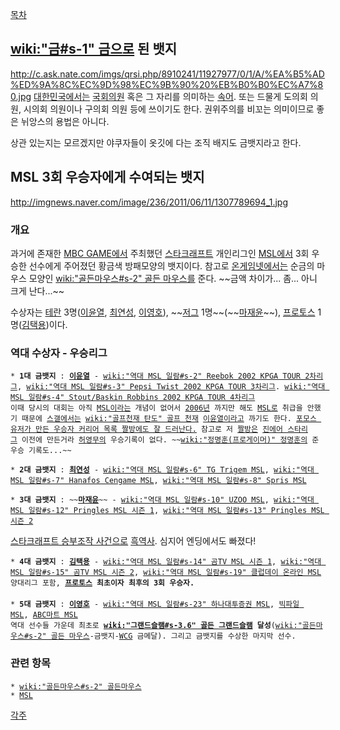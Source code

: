 [[목차]]

== [[wiki:"금#s-1" 금]]으로 된 뱃지 ==
http://c.ask.nate.com/imgs/qrsi.php/8910241/11927977/0/1/A/%EA%B5%AD%ED%9A%8C%EC%9D%98%EC%9B%90%20%EB%B0%B0%EC%A7%80.jpg
[[대한민국]]에서는 [[국회의원]] 혹은 그 자리를 의미하는 [[속어]]. 또는 드물게 도의회 의원, 시의회 의원이나 구의회 의원 등에 쓰이기도 한다. 권위주의를 비꼬는 의미이므로 좋은 뉘앙스의 용법은 아니다.

상관 있는지는 모르겠지만 야쿠자들이 옷깃에 다는 조직 배지도 금뱃지라고 한다.

== MSL 3회 우승자에게 수여되는 뱃지 ==
http://imgnews.naver.com/image/236/2011/06/11/1307789694_1.jpg

=== 개요 ===
과거에 존재한 [[MBC GAME]]에서 주최했던 [[스타크래프트]] 개인리그인 [[MSL]]에서 3회 우승한 선수에게 주어졌던 황금색 방패모양의 뱃지이다. 참고로 [[온게임넷]]에서는 순금의 마우스 모양인 [[wiki:"골든마우스#s-2" 골든 마우스]]를 준다. ~~금액 차이가... 좀... 아니 크게 난다...~~

수상자는 [[테란]] 3명([[이윤열]], [[최연성]], [[이영호]]), ~~[[저그]] 1명~~(~~[[마재윤]]~~), [[프로토스]] 1명([[김택용]])이다.

=== 역대 수상자 - 우승리그 ===
 * '''1대 금뱃지''' : '''[[이윤열]]''' - [[wiki:"역대 MSL 일람#s-2" Reebok 2002 KPGA TOUR 2차리그]], [[wiki:"역대 MSL 일람#s-3" Pepsi Twist 2002 KPGA TOUR 3차리그]]. [[wiki:"역대 MSL 일람#s-4" Stout/Baskin Robbins 2002 KPGA TOUR 4차리그]]
 이때 당시의 대회는 아직 [[MSL]]이라는 개념이 없어서 [[2006년]] 까지만 해도 [[MSL]]로 취급을 안했기 때문에 [[스갤]]에서는 [[wiki:"골프천재 탄도" 골프 천재]] [[이윤열]]이라고 까기도 한다. [http://rgrong.kr/bbs/view.php?id=star1&no=4961 포모스 유저가 만든 우승자 커리어 목록 짤방에도 잘 드러난다.] 참고로 저 [[짤방]]은 [[진에어 스타리그]] 이전에 만든거라 [[허영무]]의 우승기록이 없다. ~~[[wiki:"정명훈(프로게이머)" 정명훈]]의 준우승 기록도...~~

 * '''2대 금뱃지''' : '''[[최연성]]''' - [[wiki:"역대 MSL 일람#s-6" TG Trigem MSL]], [[wiki:"역대 MSL 일람#s-7" Hanafos Cengame MSL]], [[wiki:"역대 MSL 일람#s-8" Spris MSL]]

 * '''3대 금뱃지''' : ~~'''[[마재윤]]'''~~ - [[wiki:"역대 MSL 일람#s-10" UZOO MSL]], [[wiki:"역대 MSL 일람#s-12" Pringles MSL 시즌 1]], [[wiki:"역대 MSL 일람#s-13" Pringles MSL 시즌 2]]
[[스타크래프트 승부조작 사건]]으로 [[흑역사]]. 심지어 엔딩에서도 빠졌다!

 * '''4대 금뱃지''' : '''[[김택용]]''' - [[wiki:"역대 MSL 일람#s-14" 곰TV MSL 시즌 1]], [[wiki:"역대 MSL 일람#s-15" 곰TV MSL 시즌 2]], [[wiki:"역대 MSL 일람#s-19" 클럽데이 온라인 MSL]]
 양대리그 포함, '''[[프로토스]] 최초이자 최후의 3회 우승자.'''
 
 * '''5대 금뱃지''' : '''[[이영호]]''' - [[wiki:"역대 MSL 일람#s-23" 하나대투증권 MSL]], [[빅파일 MSL]], [[ABC마트 MSL]]
 역대 선수들 가운데 최초로 '''[[wiki:"그랜드슬램#s-3.6" 골든 그랜드슬램]] 달성'''([[wiki:"골든마우스#s-2" 골든 마우스]]-금뱃지-[[WCG]] 금메달). 그리고 금뱃지를 수상한 마지막 선수.
=== 관련 항목 ===
 * [[wiki:"골든마우스#s-2" 골든마우스]]
 * [[MSL]]

[[각주]]
